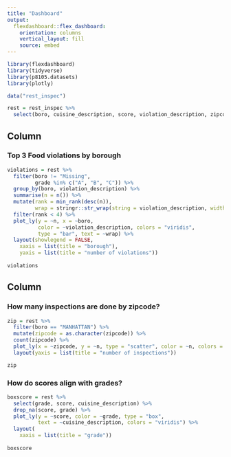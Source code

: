 ```yaml
---
title: "Dashboard"
output: 
  flexdashboard::flex_dashboard:
    orientation: columns
    vertical_layout: fill
    source: embed
---
```


```r
library(flexdashboard)
library(tidyverse)
library(p8105.datasets)
library(plotly)
```

```r
data("rest_inspec")

rest = rest_inspec %>% 
  select(boro, cuisine_description, score, violation_description, zipcode, grade)
```

Column {data-width=600}
-----------------------------------------------------------------------

### Top 3 Food violations by borough

```r
violations = rest %>% 
  filter(boro != "Missing",
         grade %in% c("A", "B", "C")) %>% 
  group_by(boro, violation_description) %>% 
  summarise(n = n()) %>% 
  mutate(rank = min_rank(desc(n)),
         wrap = stringr::str_wrap(string = violation_description, width = 30)) %>% 
  filter(rank < 4) %>% 
  plot_ly(y = ~n, x = ~boro,
          color = ~violation_description, colors = "viridis",
          type = "bar", text = ~wrap) %>%
  layout(showlegend = FALSE,
    xaxis = list(title = "borough"),
    yaxis = list(title = "number of violations"))
    
violations
```

Column {data-width=400}
-----------------------------------------------------------------------

### How many inspections are done by zipcode?
```r
zip = rest %>% 
  filter(boro == "MANHATTAN") %>% 
  mutate(zipcode = as.character(zipcode)) %>% 
  count(zipcode) %>% 
  plot_ly(x = ~zipcode, y = ~n, type = "scatter", color = ~n, colors = "viridis") %>% 
  layout(yaxis = list(title = "number of inspections"))

zip
```


### How do scores align with grades?

```r
boxscore = rest %>% 
  select(grade, score, cuisine_description) %>% 
  drop_na(score, grade) %>% 
  plot_ly(y = ~score, color = ~grade, type = "box", 
          text = ~cuisine_description, colors = "viridis") %>% 
  layout(
    xaxis = list(title = "grade"))
  
boxscore
```

